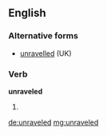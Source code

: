 ==English==

===Alternative forms===
* [[unravelled]] (UK)

===Verb===
'''unraveled'''
# {{US}} {{past of|unravel}}

[[de:unraveled]]
[[mg:unraveled]]